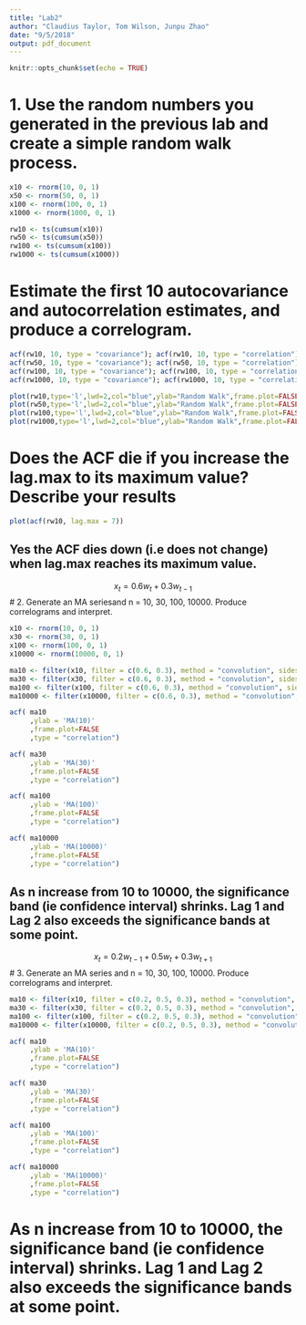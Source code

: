 ```yaml
---
title: "Lab2"
author: "Claudius Taylor, Tom Wilson, Junpu Zhao"
date: "9/5/2018"
output: pdf_document
---
```


```r
knitr::opts_chunk$set(echo = TRUE)
```
# 1. Use the random numbers you generated in the previous lab and create a simple random walk process.
```r
x10 <- rnorm(10, 0, 1)
x50 <- rnorm(50, 0, 1)
x100 <- rnorm(100, 0, 1)
x1000 <- rnorm(1000, 0, 1)

rw10 <- ts(cumsum(x10))
rw50 <- ts(cumsum(x50))
rw100 <- ts(cumsum(x100))
rw1000 <- ts(cumsum(x1000))
```

# Estimate the first 10 autocovariance and autocorrelation estimates, and produce a correlogram.
```r
acf(rw10, 10, type = "covariance"); acf(rw10, 10, type = "correlation")
acf(rw50, 10, type = "covariance"); acf(rw50, 10, type = "correlation")
acf(rw100, 10, type = "covariance"); acf(rw100, 10, type = "correlation")
acf(rw1000, 10, type = "covariance"); acf(rw1000, 10, type = "correlation")

plot(rw10,type='l',lwd=2,col="blue",ylab="Random Walk",frame.plot=FALSE,main = paste("n = ",length(x10)))
plot(rw50,type='l',lwd=2,col="blue",ylab="Random Walk",frame.plot=FALSE,main = paste("n = ",length(x50)))
plot(rw100,type='l',lwd=2,col="blue",ylab="Random Walk",frame.plot=FALSE,main = paste("n = ",length(x100)))
plot(rw1000,type='l',lwd=2,col="blue",ylab="Random Walk",frame.plot=FALSE,main = paste("n = ",length(x1000)))

```

# Does the ACF die if you increase the lag.max to its maximum value? Describe your results
```r
plot(acf(rw10, lag.max = 7))
```

## Yes the ACF dies down (i.e does not change) when lag.max reaches its maximum value.

$$x_t = 0.6w_t + 0.3w_{t-1}$$
# 2. Generate an MA seriesand n = 10, 30, 100, 10000. Produce correlograms and interpret.
```r
x10 <- rnorm(10, 0, 1)
x30 <- rnorm(30, 0, 1)
x100 <- rnorm(100, 0, 1)
x10000 <- rnorm(10000, 0, 1)

ma10 <- filter(x10, filter = c(0.6, 0.3), method = "convolution", sides = 1, circular = TRUE)
ma30 <- filter(x30, filter = c(0.6, 0.3), method = "convolution", sides = 1, circular = TRUE)
ma100 <- filter(x100, filter = c(0.6, 0.3), method = "convolution", sides = 1, circular = TRUE)
ma10000 <- filter(x10000, filter = c(0.6, 0.3), method = "convolution", sides = 1, circular = TRUE)

acf( ma10
     ,ylab = 'MA(10)'
     ,frame.plot=FALSE
     ,type = "correlation")

acf( ma30
     ,ylab = 'MA(30)'
     ,frame.plot=FALSE
     ,type = "correlation")

acf( ma100
     ,ylab = 'MA(100)'
     ,frame.plot=FALSE
     ,type = "correlation")

acf( ma10000
     ,ylab = 'MA(10000)'
     ,frame.plot=FALSE
     ,type = "correlation")
```

## As n increase from 10 to 10000, the significance band (ie confidence interval) shrinks. Lag 1 and Lag 2 also exceeds the significance bands at some point.

$$x_t = 0.2w_{t-1} + 0.5w_t + 0.3w_{t+1}$$
# 3. Generate an MA series and n = 10, 30, 100, 10000. Produce correlograms and interpret.
```r
ma10 <- filter(x10, filter = c(0.2, 0.5, 0.3), method = "convolution", sides = 2, circular = TRUE)
ma30 <- filter(x30, filter = c(0.2, 0.5, 0.3), method = "convolution", sides = 2, circular = TRUE)
ma100 <- filter(x100, filter = c(0.2, 0.5, 0.3), method = "convolution", sides = 2, circular = TRUE)
ma10000 <- filter(x10000, filter = c(0.2, 0.5, 0.3), method = "convolution", sides = 2, circular = TRUE)

acf( ma10
     ,ylab = 'MA(10)'
     ,frame.plot=FALSE
     ,type = "correlation")

acf( ma30
     ,ylab = 'MA(30)'
     ,frame.plot=FALSE
     ,type = "correlation")

acf( ma100
     ,ylab = 'MA(100)'
     ,frame.plot=FALSE
     ,type = "correlation")

acf( ma10000
     ,ylab = 'MA(10000)'
     ,frame.plot=FALSE
     ,type = "correlation")
```

# As n increase from 10 to 10000, the significance band (ie confidence interval) shrinks. Lag 1 and Lag 2 also exceeds the significance bands at some point.